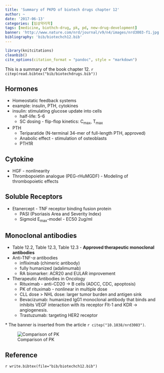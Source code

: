 ```yaml
---
title: 'Summary of PKPD of biotech drugs chapter 12'
author: ~
date: '2017-06-13'
categories: [임상약리학]
tags: [medicine, biothch-drug, pk, pd, new-drug-development]
banner: 'http://www.nature.com/nrd/journal/v9/n4/images/nrd3003-f1.jpg'
bibliography: 'bib/biotechch12.bib'
---
```


```r
library(knitcitations)
cleanbib()
cite_options(citation_format = "pandoc", style = "markdown")
```

This is a summary of the book chapter 12. `r citep(read.bibtex("bib/biotechdrugs.bib"))`

<!--more-->

## Hormones

- Homeostatic feedback systems
- example: insulin, PTH, cytokines
- insulin: stimulating glucose update into cells
    - half-life: 5-6
    - SC dosing - flip-flop kinetics: C~max~, T~max~
- PTH
    - Teriparatide (N-terminal 34-mer of full-length PTH, approved)
    - Anabolic effect - stimulation of osteoblasts
    - PTH1R

## Cytokine

- HGF - nonlinearity
- Thrombopoietin analogue (PEG-rHuMGDF) - Modeling of thrombopoietic effects

## Soluble Receptors

- Etanercept - TNF receptor binding fusion protein
    - PASI (Psoriasis Area and Severity Index)
    - Sigmoid E~max~-model - EC50 2ug/ml

## Monoclonal antibodies

- Table 12.2, Table 12.3, Table 12.3 - **Approved therapeutic monoclonal antibodies**
- Anti-TNF-$\alpha$ antibodies
    - infliximab (chimeric antibody)
    - fully humanized (adalimumab)
    - RA biomarker: ACR20 and EULAR improvement
- Therapeutic Antibodies in Oncology
    - Rituximab - anti-CD20 -> B cells (ADCC, CDC, apoptosis)
    - PK of rituximab - nonlinear in multiple dose
    - CLL dose > NHL dose: larger tumor burden and antigen sink
    - Bevacizumab: humanized IgG1 monoclonal antibody that binds and inhibits VEGF interaction with its receptor Flt-1 and KDR -> angiogenesis.
    - Trastuzumab: targeting HER2 receptor

\* The banner is inserted from the article `r citep("10.1038/nrd3003")`.

![Comparison of PK](/assets/smallvsbio.jpg)

## Reference

`r write.bibtex(file="bib/biotechch12.bib")`

